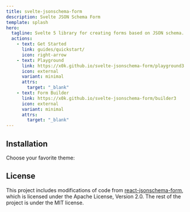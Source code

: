 ```yaml
---
title: svelte-jsonschema-form
description: Svelte JSON Schema Form
template: splash
hero:
  tagline: Svelte 5 library for creating forms based on JSON schema.
  actions:
    - text: Get Started
      link: guides/quickstart/
      icon: right-arrow
    - text: Playground
      link: https://x0k.github.io/svelte-jsonschema-form/playground3
      icon: external
      variant: minimal
      attrs:
        target: "_blank"
    - text: Form Builder
      link: https://x0k.github.io/svelte-jsonschema-form/builder3
      icon: external
      variant: minimal
      attrs:
        target: "_blank"
---
```




## Installation

Choose your favorite theme:

<Themes />

## License

This project includes modifications of code from [react-jsonschema-form](https://github.com/rjsf-team/react-jsonschema-form), which is licensed under the Apache License, Version 2.0.
The rest of the project is under the MIT license.
